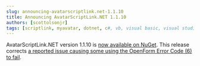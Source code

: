 ```yaml
---
slug: announcing-avatarscriptlink.net-1.1.10
title: Announcing AvatarScriptLink.NET 1.1.10
authors: [scottolsonjr]
tags: [scriptlink, myavatar, dotnet, c#, vb, visual basic, visual studio, nuget]
---
```


AvatarScriptLink.NET version 1.1.10 is [now available on NuGet](https://www.nuget.org/packages/RarelySimple.AvatarScriptLink/1.1.10).
This release corrects [a reported issue causing some using the OpenForm Error Code (6) to fail](https://github.com/rarelysimple/RarelySimple.AvatarScriptLink/issues/22).
